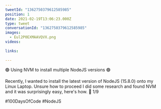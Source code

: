 ```yaml
---
tweetId: "1362750379612585985"
position: 1
date: 2021-02-19T13:06:23.000Z
type: tweet
conversationId: "1362750379612585985"
images:
  - Eul2P0EXMAAVQVX.png
videos:
  
links:
  
---
```

🟢 Using NVM to install multiple NodeJS versions  🟢

Recently, I wanted to install the latest version of NodeJS (15.8.0) onto my Linux Laptop. Unsure how to proceed I did some research and found NVM and it was surprisingly easy, here's how. 🧵 1/9

#100DaysOfCode #NodeJS 
